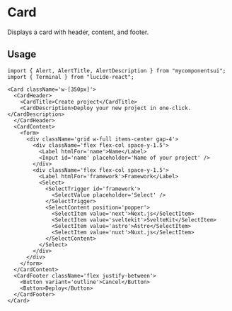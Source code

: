 

<Meta of={ComponentStories} />

# Card

Displays a card with header, content, and footer.

<Canvas of={ComponentStories.Default} />

<Controls />

## Usage

```tsx
import { Alert, AlertTitle, AlertDescription } from "mycomponentsui";
import { Terminal } from "lucide-react";
```

```tsx
<Card className='w-[350px]'>
  <CardHeader>
    <CardTitle>Create project</CardTitle>
    <CardDescription>Deploy your new project in one-click.</CardDescription>
  </CardHeader>
  <CardContent>
    <form>
      <div className='grid w-full items-center gap-4'>
        <div className='flex flex-col space-y-1.5'>
          <Label htmlFor='name'>Name</Label>
          <Input id='name' placeholder='Name of your project' />
        </div>
        <div className='flex flex-col space-y-1.5'>
          <Label htmlFor='framework'>Framework</Label>
          <Select>
            <SelectTrigger id='framework'>
              <SelectValue placeholder='Select' />
            </SelectTrigger>
            <SelectContent position='popper'>
              <SelectItem value='next'>Next.js</SelectItem>
              <SelectItem value='sveltekit'>SvelteKit</SelectItem>
              <SelectItem value='astro'>Astro</SelectItem>
              <SelectItem value='nuxt'>Nuxt.js</SelectItem>
            </SelectContent>
          </Select>
        </div>
      </div>
    </form>
  </CardContent>
  <CardFooter className='flex justify-between'>
    <Button variant='outline'>Cancel</Button>
    <Button>Deploy</Button>
  </CardFooter>
</Card>
```
